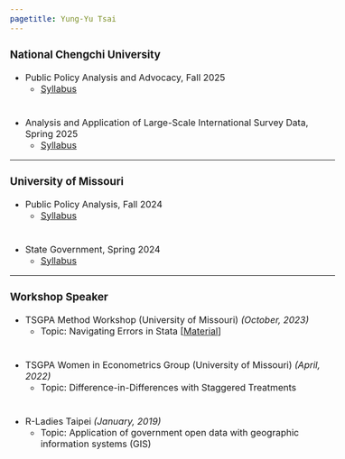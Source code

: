 ```yaml
---
pagetitle: Yung-Yu Tsai
---
```


<link rel="stylesheet" href="styles.css" type="text/css">
<style>
  body{
  font-size: 12pt;
}
</style>



### National Chengchi University

* Public Policy Analysis and Advocacy, Fall 2025
  - <a href = "https://newdoc.nccu.edu.tw/teaschm/1141/schmPrv.jsp-yy=114&smt=1&num=ZU1861&gop=00&s=1.html" target="_blank">Syllabus</a>

<div style="line-height:50%;"><br></div>

* Analysis and Application of Large-Scale International Survey Data, Spring 2025
  - <a href = "https://newdoc.nccu.edu.tw/teaschm/1141/schmPrv.jsp-yy=114&smt=1&num=ZU1860&gop=00&s=1.html" target="_blank">Syllabus</a>

------

### University of Missouri

* Public Policy Analysis, Fall 2024
  - <a href = "syllabus/PA4430_Syllabus_Fall2024.pdf" target="_blank">Syllabus</a>

<div style="line-height:50%;"><br></div>

* State Government, Spring 2024
  - <a href = "syllabus/PS2100_Syllabus_Spring2024.pdf" target="_blank">Syllabus</a>

------

### Workshop Speaker

* TSGPA Method Workshop (University of Missouri) _(October, 2023)_
  - Topic: Navigating Errors in Stata [<a href = "https://github.com/yungyutsai/Stata_error" target="_blank">Material</a>]

 <div style="line-height:50%;"><br></div>

* TSGPA Women in Econometrics Group (University of Missouri) _(April, 2022)_
  - Topic: Difference-in-Differences with Staggered Treatments
 
 <div style="line-height:50%;"><br></div>

* R-Ladies Taipei _(January, 2019)_
  - Topic: Application of government open data with geographic information systems (GIS)
